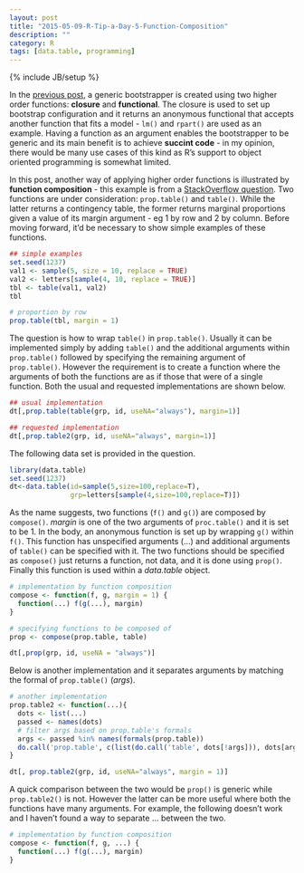 ```yaml
---
layout: post
title: "2015-05-09-R-Tip-a-Day-5-Function-Composition"
description: ""
category: R
tags: [data.table, programming]
---
```

{% include JB/setup %}

In the [previous post](http://jaehyeon-kim.github.io/r/2015/05/04/R-Tip-a-Day-4-Generic-Bootstrapper-Using-Closure-And-Functional/), a generic bootstrapper is created using two higher order functions: **closure** and **functional**. The closure is used to set up bootstrap configuration and it returns an anonymous functional that accepts another function that fits a model - `lm()` and `rpart()` are used as an example. Having a function as an argument enables the bootstrapper to be generic and its main benefit is to achieve **succint code** - in my opinion, there would be many use cases of this kind as R's support to object oriented programming is somewhat limited.

In this post, another way of applying higher order functions is illustrated by **function composition** - this example is from a [StackOverflow question](http://stackoverflow.com/questions/30086163/simplest-way-to-create-wrapper-functions/30086519#30086519). Two functions are under consideration: `prop.table()` and `table()`. While the latter returns a contingency table, the former returns marginal proportions given a value of its margin argument - eg 1 by row and 2 by column. Before moving forward, it'd be necessary to show simple examples of these functions.

```r
## simple examples
set.seed(1237)
val1 <- sample(5, size = 10, replace = TRUE)
val2 <- letters[sample(4, 10, replace = TRUE)]
tbl <- table(val1, val2)
tbl

# proportion by row
prop.table(tbl, margin = 1)
```

The question is how to wrap `table()` in `prop.table()`. Usually it can be implemented simply by adding `table()` and the additional arguments within `prop.table()` followed by specifying the remaining argument of `prop.table()`. However the requirement is to create a function where the arguments of both the functions are as if those that were of a single function. Both the usual and requested implementations are shown below.

```r
## usual implementation
dt[,prop.table(table(grp, id, useNA="always"), margin=1)]

## requested implementation
dt[,prop.table2(grp, id, useNA="always", margin=1)]
```

The following data set is provided in the question.

```r
library(data.table)
set.seed(1237)
dt<-data.table(id=sample(5,size=100,replace=T),
               grp=letters[sample(4,size=100,replace=T)])
```

As the name suggests, two functions (`f()` and `g()`) are composed by `compose()`. *margin* is one of the two arguments of `proc.table()` and it is set to be 1. In the body, an anonymous function is set up by wrapping `g()` within `f()`. This function has unspecified arguments (...) and additional arguments of `table()` can be specified with it. The two functions should be specified as `compose()` just returns a function, not data, and it is done using `prop()`. Finally this function is used within a *data.table* object.

```r
# implementation by function composition
compose <- function(f, g, margin = 1) {
  function(...) f(g(...), margin)
}

# specifying functions to be composed of
prop <- compose(prop.table, table)

dt[,prop(grp, id, useNA = "always")]
```

Below is another implementation and it separates arguments by matching the formal of `prop.table()` (*args*).

```r
# another implementation
prop.table2 <- function(...){
  dots <- list(...)
  passed <- names(dots)
  # filter args based on prop.table's formals
  args <- passed %in% names(formals(prop.table))
  do.call('prop.table', c(list(do.call('table', dots[!args])), dots[args]))
}

dt[, prop.table2(grp, id, useNA="always", margin = 1)]
```

A quick comparison between the two would be `prop()` is generic while `prop.table2()` is not. However the latter can be more useful where both the functions have many arguments. For example, the following doesn't work and I haven't found a way to separate ... between the two.

```r
# implementation by function composition
compose <- function(f, g, ...) {
  function(...) f(g(...), margin)
}
```